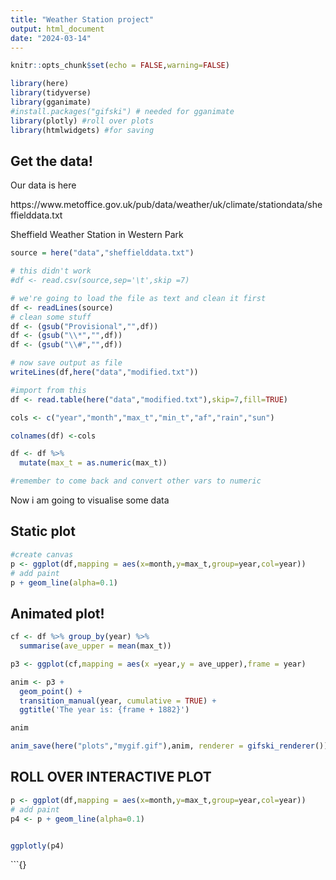 ```yaml
---
title: "Weather Station project"
output: html_document
date: "2024-03-14"
---
```


```r
knitr::opts_chunk$set(echo = FALSE,warning=FALSE)
```

```r
library(here)
library(tidyverse)
library(gganimate)
#install.packages("gifski") # needed for gganimate
library(plotly) #roll over plots
library(htmlwidgets) #for saving
```


## Get the data!

Our data is here

https://www.metoffice.gov.uk/pub/data/weather/uk/climate/stationdata/sheffielddata.txt

Sheffield Weather Station in Western Park
```r

source = here("data","sheffielddata.txt")

# this didn't work
#df <- read.csv(source,sep='\t',skip =7)

# we're going to load the file as text and clean it first
df <- readLines(source)
# clean some stuff
df <- (gsub("Provisional","",df))
df <- (gsub("\\*","",df))
df <- (gsub("\\#","",df))

# now save output as file
writeLines(df,here("data","modified.txt"))

#import from this
df <- read.table(here("data","modified.txt"),skip=7,fill=TRUE)

```

```r

cols <- c("year","month","max_t","min_t","af","rain","sun")

colnames(df) <-cols

df <- df %>%
  mutate(max_t = as.numeric(max_t))

#remember to come back and convert other vars to numeric

```

Now i am going to visualise some data

## Static plot

```r

#create canvas
p <- ggplot(df,mapping = aes(x=month,y=max_t,group=year,col=year))
# add paint
p + geom_line(alpha=0.1)

```

## Animated plot!


```r

cf <- df %>% group_by(year) %>%
  summarise(ave_upper = mean(max_t))

p3 <- ggplot(cf,mapping = aes(x =year,y = ave_upper),frame = year)

anim <- p3 + 
  geom_point() +
  transition_manual(year, cumulative = TRUE) +
  ggtitle('The year is: {frame + 1882}')

anim

anim_save(here("plots","mygif.gif"),anim, renderer = gifski_renderer())
```

## ROLL OVER INTERACTIVE PLOT

```r


p <- ggplot(df,mapping = aes(x=month,y=max_t,group=year,col=year))
# add paint
p4 <- p + geom_line(alpha=0.1)


ggplotly(p4)
```

```{}
